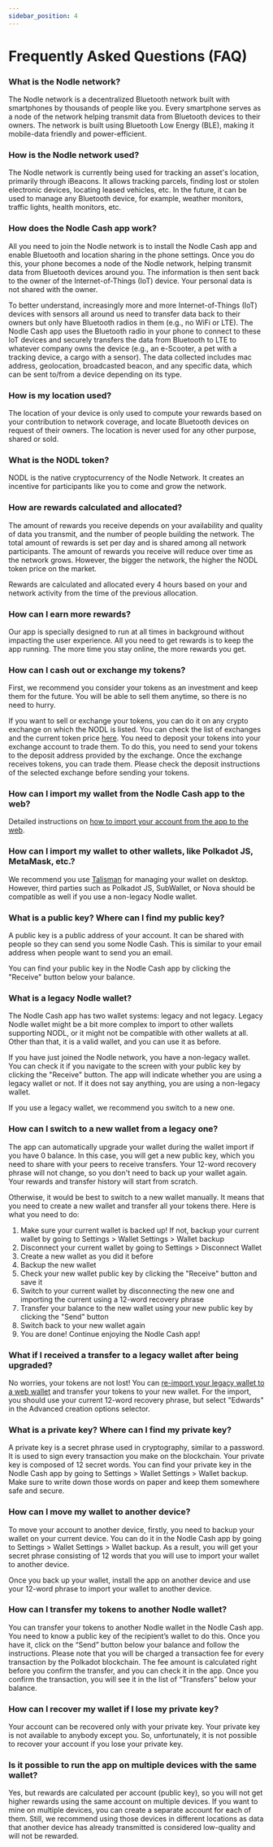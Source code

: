 ```yaml
---
sidebar_position: 4
---
```


# Frequently Asked Questions (FAQ)

### What is the Nodle network?

The Nodle network is a decentralized Bluetooth network built with smartphones by thousands of people like you.
Every smartphone serves as a node of the network helping transmit data from Bluetooth devices to their owners.
The network is built using Bluetooth Low Energy (BLE), making it mobile-data friendly and power-efficient.

### How is the Nodle network used?

The Nodle network is currently being used for tracking an asset's location, primarily through iBeacons.
It allows tracking parcels, finding lost or stolen electronic devices, locating leased vehicles, etc.
In the future, it can be used to manage any Bluetooth device, for example, weather monitors, traffic lights,
health monitors, etc.

### How does the Nodle Cash app work?

All you need to join the Nodle network is to install the Nodle Cash app and enable Bluetooth and location sharing
in the phone settings. Once you do this, your phone becomes a node of the Nodle network, helping transmit data
from Bluetooth devices around you. The information is then sent back to the owner of the Internet-of-Things (IoT) device.
Your personal data is not shared with the owner.

To better understand, increasingly more and more Internet-of-Things (IoT) devices with sensors all around us need to
transfer data back to their owners but only have Bluetooth radios in them (e.g., no WiFi or LTE). The Nodle Cash app
uses the Bluetooth radio in your phone to connect to these IoT devices and securely transfers the data from Bluetooth
to LTE to whatever company owns the device (e.g., an e-Scooter, a pet with a tracking device, a cargo with a sensor).
The data collected includes mac address, geolocation, broadcasted beacon, and any specific data, which can be sent
to/from a device depending on its type.

### How is my location used?

The location of your device is only used to compute your rewards based on your contribution to network coverage,
and locate Bluetooth devices on request of their owners. The location is never used for any other purpose, shared or sold.

### What is the NODL token?

NODL is the native cryptocurrency of the Nodle Network. It creates an incentive for participants like you to come and
grow the network.

### How are rewards calculated and allocated?

The amount of rewards you receive depends on your availability and quality of data you transmit, and the number of
people building the network. The total amount of rewards is set per day and is shared among all network participants.
The amount of rewards you receive will reduce over time as the network grows. However, the bigger the network, the
higher the NODL token price on the market.

Rewards are calculated and allocated every 4 hours based on your and network activity from the time of the previous allocation.

### How can I earn more rewards?

Our app is specially designed to run at all times in background without impacting the user experience. All you need to
get rewards is to keep the app running. The more time you stay online, the more rewards you get.

### How can I cash out or exchange my tokens?

First, we recommend you consider your tokens as an investment and keep them for the future. You will be able to sell them anytime, so there is no need to hurry.

If you want to sell or exchange your tokens, you can do it on any crypto exchange on which the NODL is listed. You can check the list of exchanges and the current token price [here](https://coinmarketcap.com/currencies/nodleiot/). You need to deposit your tokens into your exchange account to trade them. To do this, you need to send your tokens to the deposit address provided by the exchange. Once the exchange receives tokens, you can trade them. Please check the deposit instructions of the selected exchange before sending your tokens.

### How can I import my wallet from the Nodle Cash app to the web?

Detailed instructions on [how to import your account from the app to the web](./reimport-your-account).

### How can I import my wallet to other wallets, like Polkadot JS, MetaMask, etc.?

We recommend you use [Talisman](../talisman/introduction) for managing your wallet on desktop. However, third parties such as Polkadot JS, SubWallet, or Nova should be compatible as well if you use a non-legacy Nodle wallet.

### What is a public key? Where can I find my public key?

A public key is a public address of your account. It can be shared with people so they can send you some Nodle Cash.
This is similar to your email address when people want to send you an email.

You can find your public key in the Nodle Cash app by clicking the "Receive" button below your balance.

### What is a legacy Nodle wallet?

The Nodle Cash app has two wallet systems: legacy and not legacy. Legacy Nodle wallet might be a bit more complex
to import to other wallets supporting NODL, or it might not be compatible with other wallets at all. Other than that, it
is a valid wallet, and you can use it as before.

If you have just joined the Nodle network, you have a non-legacy wallet. You can check it if you navigate to the screen 
with your public key by clicking the "Receive" button. The app will indicate whether you are using a legacy wallet or not.
If it does not say anything, you are using a non-legacy wallet.

If you use a legacy wallet, we recommend you switch to a new one.

### How can I switch to a new wallet from a legacy one?

The app can automatically upgrade your wallet during the wallet import if you have 0 balance.
In this case, you will get a new public key, which you need to share with your peers to receive transfers. Your 
12-word recovery phrase will not change, so you don't need to back up your wallet again. Your rewards and transfer
history will start from scratch.

Otherwise, it would be best to switch to a new wallet manually. It means that you need to create a new wallet and transfer
all your tokens there.
Here is what you need to do:
1. Make sure your current wallet is backed up! If not, backup your current wallet by going to Settings > Wallet Settings >
Wallet backup
2. Disconnect your current wallet by going to Settings > Disconnect Wallet
3. Create a new wallet as you did it before
4. Backup the new wallet
5. Check your new wallet public key by clicking the "Receive" button and save it
6. Switch to your current wallet by disconnecting the new one and importing the current using a 12-word recovery phrase
7. Transfer your balance to the new wallet using your new public key by clicking the "Send" button
8. Switch back to your new wallet again
9. You are done! Continue enjoying the Nodle Cash app!

### What if I received a transfer to a legacy wallet after being upgraded?

No worries, your tokens are not lost! You can [re-import your legacy wallet to a web wallet](./reimport-your-account) and 
transfer your tokens to your new wallet. For the import, you should use your current 12-word recovery phrase, but select 
"Edwards" in the Advanced creation options selector.

### What is a private key? Where can I find my private key?

A private key is a secret phrase used in cryptography, similar to a password. It is used to sign every transaction
you make on the blockchain. Your private key is composed of 12 secret words. You can find your private key in the
Nodle Cash app by going to Settings > Wallet Settings > Wallet backup. Make sure to write down those words on
paper and keep them somewhere safe and secure.

### How can I move my wallet to another device?

To move your account to another device, firstly, you need to backup your wallet on your current device.
You can do it in the Nodle Cash app by going to Settings > Wallet Settings > Wallet backup. As a result,
you will get your secret phrase consisting of 12 words that you will use to import your wallet to another device.

Once you back up your wallet, install the app on another device and use your 12-word phrase to import your wallet
to another device.

### How can I transfer my tokens to another Nodle wallet?

You can transfer your tokens to another Nodle wallet in the Nodle Cash app. You need to know a public key of the
recipient’s wallet to do this. Once you have it, click on the “Send” button below your balance and follow the instructions.
Please note that you will be charged a transaction fee for every transaction by the Polkadot blockchain. The fee amount
is calculated right before you confirm the transfer, and you can check it in the app. Once you confirm the transaction,
you will see it in the list of “Transfers” below your balance.

### How can I recover my wallet if I lose my private key?

Your account can be recovered only with your private key. Your private key is not available to anybody except you. So,
unfortunately, it is not possible to recover your account if you lose your private key.

### Is it possible to run the app on multiple devices with the same wallet?

Yes, but rewards are calculated per account (public key), so you will not get higher rewards using the same account on
multiple devices. If you want to mine on multiple devices, you can create a separate account for each of them. Still, we
recommend using those devices in different locations as data that another device has already transmitted is considered
low-quality and will not be rewarded.
